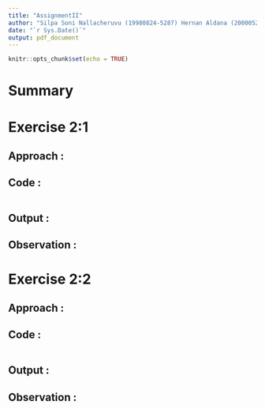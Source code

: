 ```yaml
---
title: "AssignmentII"
author: "Silpa Soni Nallacheruvu (19980824-5287) Hernan Aldana (20000526-4999)"
date: "`r Sys.Date()`"
output: pdf_document
---
```


```r
knitr::opts_chunk$set(echo = TRUE)
```

# Summary

# Exercise 2:1

## Approach : 

## Code :

```r

```

## Output : 

## Observation : 

# Exercise 2:2

## Approach : 

## Code :

```r

```

## Output : 

## Observation : 

